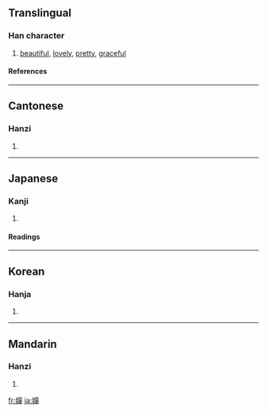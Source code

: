 {{see|婵}}

==Translingual==
===Han character===
{{Han char|rn=38|rad=女|as=12|sn=15|four=4645<sub>6</sub>|canj=女口口十 (VRRJ)}}
# [[beautiful]], [[lovely]], [[pretty]], [[graceful]]
====References====
{{Han ref|kx=0271.300|dkj=06738|dj=0539.210|hdz=21080.150|uh=5B0B|ud=23307|bh=BC60|bd=48224}}
----
==Cantonese==
===Hanzi===
{{yue-hanzi|jyut=|y=sim4, sin4}}
# {{defn|Cantonese}}
----
==Japanese==
===Kanji===
{{ja-kanji|grade=|rs=女12}}
# {{defn|Japanese}} 
====Readings====
{{ja-readings|on=[[せん]] (sen), [[ぜん]] (zen)|kun=[[ひきつなが]] (hikitsunaga), [[みうち]] (miuchi)}}
----
==Korean==
===Hanja===
{{ko-hanja|hangeul=선|rv=seon|mr=sŏn}}
# {{defn|Korean}}
----
==Mandarin==
===Hanzi===
{{cmn-hanzi|sim=婵|pin=[[chán]] ([[chan2]])|wg=ch'an<sup>2</sup>}}
# {{defn|Mandarin}}

[[fr:嬋]]
[[ja:嬋]]